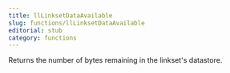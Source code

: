 ```yaml
---
title: llLinksetDataAvailable
slug: functions/llLinksetDataAvailable
editorial: stub
category: functions
---
```


<LSLFunction
	name="llLinksetDataAvailable"
	returnType="integer"
/>

Returns the number of bytes remaining in the linkset's datastore.
